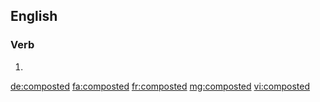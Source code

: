 ==English==

===Verb===
{{head|en}}

# {{en-past of|compost}}

[[de:composted]]
[[fa:composted]]
[[fr:composted]]
[[mg:composted]]
[[vi:composted]]
